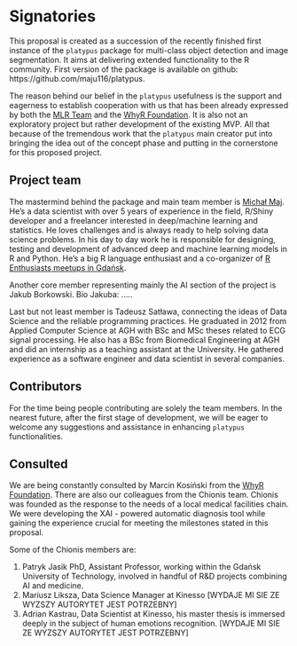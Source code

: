 # Signatories
<!-- 
This section provides the ISC with a view of the support received from the community for a proposal. Acceptance isn't predicated on popularity but community acceptance is important.  Willingness to accept outside input is also a good marker for project delivery. 

An optional section would be for R-Core signatories where changes to R are proposed.
-->

This proposal is created as a succession of the recently finished first instance of the `platypus` package for multi-class object detection and image segmentation. It aims at delivering extended functionality to the R community. First version of the package is available on github: https://github.com/maju116/platypus.

The reason behind our belief in the `platypus` usefulness is the support and eagerness to establish cooperation with us that has been already expressed by both the [MLR Team](https://mlr-org.com/) and the [WhyR Foundation](http://whyr.pl/foundation/). It is also not an exploratory project but rather development of the existing MVP. All that because of the tremendous work that the `platypus` main creator put into bringing the idea out of the concept phase and putting in the cornerstone for this proposed project.


## Project team
<!-- 
Who are the people responsible for actually delivering the project if the proposal gets accepted and are already signed up and rearing to go?
-->
The mastermind behind the package and main team member is [Michał Maj](https://www.linkedin.com/in/michal-maj116/). He's a data scientist with over 5 years of experience in the field, R/Shiny developer and a freelancer interested in deep/machine learning and statistics. He loves challenges and is always ready to help solving data science problems. In his day to day work he is responsible for designing, testing and development of advanced deep and machine learning models in R and Python. He's a big R language enthusiast and a co-organizer of [R Enthusiasts meetups in Gdańsk](https://www.meetup.com/Trojmiejska-Grupa-Entuzjastow-R/). 

Another core member representing mainly the AI section of the project is Jakub Borkowski. Bio Jakuba: .....

Last but not least member is Tadeusz Satława, connecting the ideas of Data Science and the reliable programming practices. He graduated in 2012 from Applied Computer Science at AGH with BSc and MSc theses related to ECG signal processing. He also has a BSc from Biomedical Engineering at AGH and did an internship as a teaching assistant at the University. He gathered experience as a software engineer and data scientist in several companies.


## Contributors
<!-- 
Who are the people who have actively helped with this proposal but won't necessarily be on the core project team later?
-->
For the time being people contributing are solely the team members. In the nearest future, after the first stage of development, we will be eager to welcome any suggestions and assistance in enhancing `platypus` functionalities. 

## Consulted
<!-- 
Who has been given the opportunity to provide feedback on the proposal? This should include any R Consortium & ISC members who the proposal has been discussed with.
-->
We are being constantly consulted by Marcin Kosiński from the [WhyR Foundation](http://whyr.pl/foundation/). There are also our colleagues from the Chionis team. Chionis was founded as the response to the needs of a local medical facilities chain. We were developing the XAI - powered automatic diagnosis tool while gaining the experience crucial for meeting the milestones stated in this proposal. 

Some of the Chionis members are:

 1. Patryk Jasik PhD, Assistant Professor, working within the Gdańsk University of Technology, involved in handful of R&D projects combining AI and medicine. 
 2. Mariusz Liksza, Data Science Manager at Kinesso [WYDAJE MI SIE ZE WYZSZY AUTORYTET JEST POTRZEBNY]
 3. Adrian Kastrau, Data Scientist at Kinesso, his master thesis is immersed deeply in the subject of human emotions recognition. [WYDAJE MI SIE ZE WYZSZY AUTORYTET JEST POTRZEBNY]

